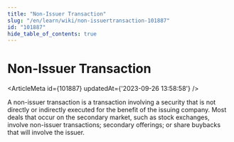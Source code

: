 ```yaml
---
title: "Non-Issuer Transaction"
slug: "/en/learn/wiki/non-issuertransaction-101887"
id: "101887"
hide_table_of_contents: true
---
```



# Non-Issuer Transaction

<ArticleMeta id={101887} updatedAt={'2023-09-26 13:58:58'} />
<div className='border-solid border-b border-t-0 my-4 border-[var(--ifm-color-gray-300)]' />

A non-issuer transaction is a transaction involving a security that is not directly or indirectly executed for the benefit of the issuing company. Most deals that occur on the secondary market, such as stock exchanges, involve non-issuer transactions; secondary offerings; or share buybacks that will involve the issuer.
